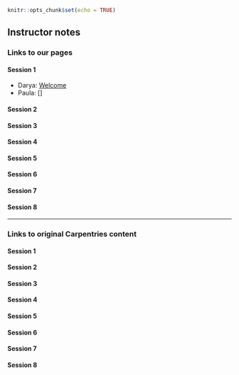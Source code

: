 
```r
knitr::opts_chunk$set(echo = TRUE)
```

## Instructor notes

### Links to our pages


#### Session 1

- Darya: [Welcome](01welcome.html)
- Paula: []

#### Session 2


#### Session 3

#### Session 4  

#### Session 5

#### Session 6


#### Session 7

#### Session 8  


***

### Links to original Carpentries content

#### Session 1 

#### Session 2


#### Session 3

#### Session 4  

#### Session 5

#### Session 6


#### Session 7

#### Session 8   

